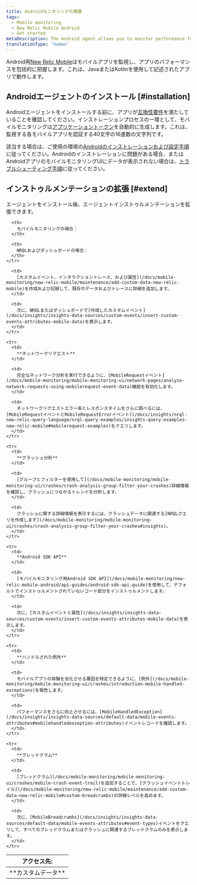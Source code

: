 ```yaml
---
title: Androidモニタリングの概要
tags:
  - Mobile monitoring
  - New Relic Mobile Android
  - Get started
metaDescription: The Android agent allows you to monitor performance for Android apps written using Java or Kotlin.
translationType: 'human'
---
```


Android用[New Relic Mobile](/docs/mobile-monitoring/new-relic-mobile/getting-started/introduction-new-relic-mobile)はモバイルアプリを監視し、アプリのパフォーマンスを包括的に把握します。これは、JavaまたはKotlinを使用して記述されたアプリで動作します。

## Androidエージェントのインストール [#installation]

Androidエージェントをインストールする前に、アプリが[互換性要件](/docs/mobile-monitoring/new-relic-mobile-android/get-started/new-relic-android-compatibility-requirements)を満たしていることを確認してください。インストレーションプロセスの一環として、モバイルモニタリングは[アプリケーショントークン](/docs/mobile-monitoring/new-relic-mobile/maintenance/viewing-your-application-token)を自動的に生成します。これは、監視する各モバイルアプリを認証する40文字の16進数の文字列です。

該当する場合は、ご使用の環境の[Androidのインストレーションおよび設定手順](/docs/mobile-monitoring/new-relic-mobile-android/install-configure)に従ってください。Androidのインストレーションに問題がある場合、またはAndroidアプリのモバイルモニタリングUIにデータが表示されない場合は、[トラブルシューティング手順](/docs/mobile-monitoring/new-relic-mobile-android/troubleshoot/no-data-appears-android)に従ってください。

## インストゥルメンテーションの拡張 [#extend]

エージェントをインストール後、エージェントインストゥルメンテーションを拡張できます。

<table>
  <thead>
    <tr>
      <th style={{ width: "150px" }}>
        アクセス先:
      </th>

      <th>
        モバイルモニタリングの場合：
      </th>

      <th>
        NRQLおよびダッシュボードの場合：
      </th>
    </tr>
  </thead>

  <tbody>
    <tr>
      <td>
        **カスタムデータ**
      </td>

      <td>
        [カスタムイベント、インタラクショントレース、および属性](/docs/mobile-monitoring/new-relic-mobile/maintenance/add-custom-data-new-relic-mobile)を作成および記録して、既存のデータおよびトレースに詳細を追加します。
      </td>

      <td>
        次に、NRQLまたはダッシュボードで[作成したカスタムイベント](/docs/insights/insights-data-sources/custom-events/insert-custom-events-attributes-mobile-data)を表示します。
      </td>
    </tr>

    <tr>
      <td>
        **ネットワークリクエスト**
      </td>

      <td>
        完全なネットワーク分析を実行できるように、[MobileRequestイベント](/docs/mobile-monitoring/mobile-monitoring-ui/network-pages/analyze-network-requests-using-mobilerequest-event-data)機能を有効化します。
      </td>

      <td>
        ネットワークリクエストエラー率とレスポンスタイムをさらに調べるには、[MobileRequestイベントとMobileRequestErrorイベント](/docs/insights/nrql-new-relic-query-language/nrql-query-examples/insights-query-examples-new-relic-mobile#mobilerequest-examples)をクエリします。
      </td>
    </tr>

    <tr>
      <td>
        **クラッシュ分析**
      </td>

      <td>
        [グループとフィルターを使用して](/docs/mobile-monitoring/mobile-monitoring-ui/crashes/crash-analysis-group-filter-your-crashes)詳細情報を確認し、クラッシュにつながるトレンドを分析します。
      </td>

      <td>
        クラッシュに関する詳細情報を表示するには、クラッシュデータに関連する[NRQLクエリを作成します](/docs/mobile-monitoring/mobile-monitoring-ui/crashes/crash-analysis-group-filter-your-crashes#insights)。
      </td>
    </tr>

    <tr>
      <td>
        **Android SDK API**
      </td>

      <td>
        [モバイルモニタリング用Android SDK API](/docs/mobile-monitoring/new-relic-mobile-android/api-guides/android-sdk-api-guide)を使用して、デフォルトでインストゥルメントされていないコード部分をインストゥルメントします。
      </td>

      <td>
        次に、[カスタムイベントと属性](/docs/insights/insights-data-sources/custom-events/insert-custom-events-attributes-mobile-data)を表示します。
      </td>
    </tr>

    <tr>
      <td>
        **ハンドルされた例外**
      </td>

      <td>
        モバイルアプリの体験を劣化させる要因を特定できるように、[例外](/docs/mobile-monitoring/mobile-monitoring-ui/crashes/introduction-mobile-handled-exceptions)を報告します。
      </td>

      <td>
        パフォーマンスをさらに向上させるには、[MobileHandledException](/docs/insights/insights-data-sources/default-data/mobile-events-attributes#mobilehandledexception-attributes)イベントレコードを確認します。
      </td>
    </tr>

    <tr>
      <td>
        **ブレッドクラム**
      </td>

      <td>
        [ブレッドクラム](/docs/mobile-monitoring/mobile-monitoring-ui/crashes/mobile-crash-event-trail)を追加することで、[クラッシュイベントトレイル](/docs/mobile-monitoring/new-relic-mobile/maintenance/add-custom-data-new-relic-mobile#custom-breadcrumbs)の詳細レベルを高めます。
      </td>

      <td>
        次に、[MobileBreadcrumbs](/docs/insights/insights-data-sources/default-data/mobile-events-attributes#event-types)イベントをクエリして、すべてのブレッドクラムまたはクラッシュに関連するブレッドクラムのみを表示します。
      </td>
    </tr>
  </tbody>
</table>
